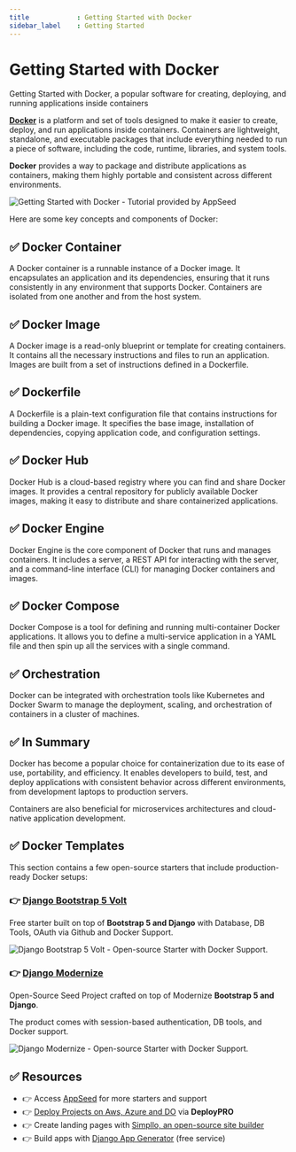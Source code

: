 ```yaml
---
title            : Getting Started with Docker
sidebar_label    : Getting Started
---
```


# Getting Started with Docker

<SubHeading>Getting Started with Docker, a popular software for creating, deploying, and running applications inside containers</SubHeading>

**[Docker](https://www.docker.com/)** is a platform and set of tools designed to make it easier to create, deploy, and run applications inside containers. 
Containers are lightweight, standalone, and executable packages that include everything needed to run a piece of software, including the code, runtime, libraries, and system tools. 

**Docker** provides a way to package and distribute applications as containers, making them highly portable and consistent across different environments.

![Getting Started with Docker - Tutorial provided by AppSeed](https://github-production-user-asset-6210df.s3.amazonaws.com/51070104/268558520-a87dbf5e-83a8-4daf-9b10-8417b58c60e1.png) 

Here are some key concepts and components of Docker:

## ✅ **Docker Container** 

A Docker container is a runnable instance of a Docker image. It encapsulates an application and its dependencies, ensuring that it runs consistently in any environment that supports Docker. 
Containers are isolated from one another and from the host system.

## ✅ **Docker Image** 

A Docker image is a read-only blueprint or template for creating containers. It contains all the necessary instructions and files to run an application. 
Images are built from a set of instructions defined in a Dockerfile.

## ✅ **Dockerfile** 

A Dockerfile is a plain-text configuration file that contains instructions for building a Docker image. 
It specifies the base image, installation of dependencies, copying application code, and configuration settings.

## ✅ **Docker Hub** 

Docker Hub is a cloud-based registry where you can find and share Docker images. 
It provides a central repository for publicly available Docker images, making it easy to distribute and share containerized applications.

## ✅ **Docker Engine** 

Docker Engine is the core component of Docker that runs and manages containers. 
It includes a server, a REST API for interacting with the server, and a command-line interface (CLI) for managing Docker containers and images.

## ✅ **Docker Compose** 

Docker Compose is a tool for defining and running multi-container Docker applications. 
It allows you to define a multi-service application in a YAML file and then spin up all the services with a single command.

## ✅ **Orchestration** 

Docker can be integrated with orchestration tools like Kubernetes and Docker Swarm to manage the deployment, scaling, and orchestration of containers in a cluster of machines.

## ✅ In Summary

Docker has become a popular choice for containerization due to its ease of use, portability, and efficiency. 
It enables developers to build, test, and deploy applications with consistent behavior across different environments, from development laptops to production servers. 

Containers are also beneficial for microservices architectures and cloud-native application development.

## ✅ Docker Templates

This section contains a few open-source starters that include production-ready Docker setups:

### 👉 [Django Bootstrap 5 Volt](https://appseed.us/product/volt-dashboard/django/)

Free starter built on top of **Bootstrap 5 and Django** with Database, DB Tools, OAuth via Github and Docker Support.

![Django Bootstrap 5 Volt - Open-source Starter with Docker Support.](https://user-images.githubusercontent.com/51070104/269347618-1f21456d-b0b5-4d4b-9ee5-99ccb6c22188.jpg)

### 👉 [Django Modernize](https://appseed.us/product/modernize-dashboard/django/)

Open-Source Seed Project crafted on top of Modernize **Bootstrap 5 and Django**.

The product comes with session-based authentication, DB tools, and Docker support.

![Django Modernize - Open-source Starter with Docker Support.](https://github-production-user-asset-6210df.s3.amazonaws.com/51070104/270395275-0f223ca7-be26-472d-8af1-6c5e643f4ed6.jpg)

## ✅ Resources

- 👉 Access [AppSeed](https://appseed.us/) for more starters and support 
- 👉 [Deploy Projects on Aws, Azure and DO](https://www.docs.deploypro.dev/) via **DeployPRO**
- 👉 Create landing pages with [Simpllo, an open-source site builder](https://www.simpllo.com/)
- 👉 Build apps with [Django App Generator](https://app-generator.dev/django/) (free service)
